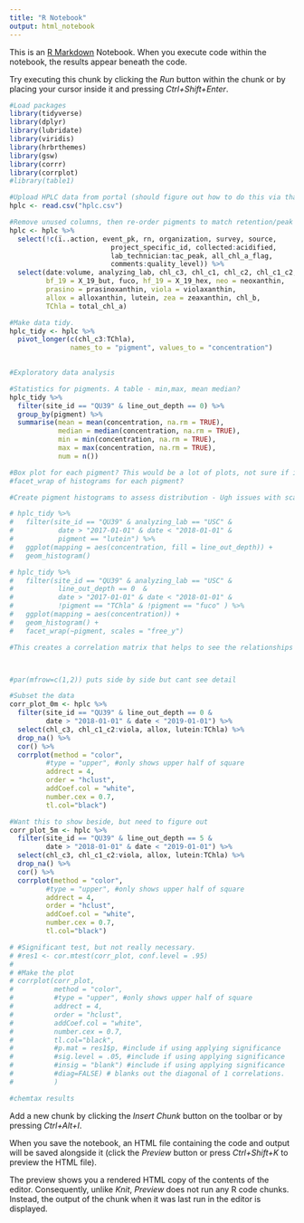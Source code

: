 ```yaml
---
title: "R Notebook"
output: html_notebook
---
```


This is an [R Markdown](http://rmarkdown.rstudio.com) Notebook. When you execute code within the notebook, the results appear beneath the code. 

Try executing this chunk by clicking the *Run* button within the chunk or by placing your cursor inside it and pressing *Ctrl+Shift+Enter*. 

```r
#Load packages
library(tidyverse)
library(dplyr)
library(lubridate)
library(viridis)
library(hrbrthemes)
library(gsw)
library(corrr)
library(corrplot)
#library(table1)
```

```r
#Upload HPLC data from portal (should figure out how to do this via that API)
hplc <- read.csv("hplc.csv")

#Remove unused columns, then re-order pigments to match retention/peak time. Remove pigments not used for Chemtax (need to consider this as some might be useful). Might be best to actually keep all of the pigments and then filter for them when making plots. This way it is more adaptive?
hplc <- hplc %>%
  select(!c(ï..action, event_pk, rn, organization, survey, source,
                         project_specific_id, collected:acidified,
                         lab_technician:tac_peak, all_chl_a_flag,
                         comments:quality_level)) %>% 
  select(date:volume, analyzing_lab, chl_c3, chl_c1, chl_c2, chl_c1_c2, peri,
         bf_19 = X_19_but, fuco, hf_19 = X_19_hex, neo = neoxanthin,
         prasino = prasinoxanthin, viola = violaxanthin,
         allox = alloxanthin, lutein, zea = zeaxanthin, chl_b,
         TChla = total_chl_a)

#Make data tidy.
hplc_tidy <- hplc %>%
  pivot_longer(c(chl_c3:TChla),
               names_to = "pigment", values_to = "concentration")
  
```

```r
#Exploratory data analysis

#Statistics for pigments. A table - min,max, mean median?
hplc_tidy %>%
  filter(site_id == "QU39" & line_out_depth == 0) %>% 
  group_by(pigment) %>% 
  summarise(mean = mean(concentration, na.rm = TRUE),
            median = median(concentration, na.rm = TRUE),
            min = min(concentration, na.rm = TRUE),
            max = max(concentration, na.rm = TRUE),
            num = n())

#Box plot for each pigment? This would be a lot of plots, not sure if it is necessary, but think about it
#facet_wrap of histograms for each pigment?
```

```r
#Create pigment histograms to assess distribution - Ugh issues with scales. Annoying. Should separate out into pigment group types with comparable concentrations and do a separate plot with pigment ratios. Box plots would also be beneficial

# hplc_tidy %>% 
#   filter(site_id == "QU39" & analyzing_lab == "USC" &
#           date > "2017-01-01" & date < "2018-01-01" &
#           pigment == "lutein") %>%
#   ggplot(mapping = aes(concentration, fill = line_out_depth)) +
#   geom_histogram() 

# hplc_tidy %>% 
#   filter(site_id == "QU39" & analyzing_lab == "USC" &
#           line_out_depth == 0  &
#           date > "2017-01-01" & date < "2018-01-01" &
#           !pigment == "TChla" & !pigment == "fuco" ) %>% 
#   ggplot(mapping = aes(concentration)) + 
#   geom_histogram() +
#   facet_wrap(~pigment, scales = "free_y") 
```

```r
#This creates a correlation matrix that helps to see the relationships and groupings between pigments. Understanding the relationship between pigments guides phytoplankton group selection



#par(mfrow=c(1,2)) puts side by side but cant see detail

#Subset the data
corr_plot_0m <- hplc %>% 
  filter(site_id == "QU39" & line_out_depth == 0 &
         date > "2018-01-01" & date < "2019-01-01") %>% 
  select(chl_c3, chl_c1_c2:viola, allox, lutein:TChla) %>% 
  drop_na() %>% 
  cor() %>% 
  corrplot(method = "color",
         #type = "upper", #only shows upper half of square
         addrect = 4,
         order = "hclust", 
         addCoef.col = "white",
         number.cex = 0.7,
         tl.col="black")

```


```r
#Want this to show beside, but need to figure out
corr_plot_5m <- hplc %>% 
  filter(site_id == "QU39" & line_out_depth == 5 &
         date > "2018-01-01" & date < "2019-01-01") %>% 
  select(chl_c3, chl_c1_c2:viola, allox, lutein:TChla) %>% 
  drop_na() %>% 
  cor() %>% 
  corrplot(method = "color",
         #type = "upper", #only shows upper half of square
         addrect = 4,
         order = "hclust", 
         addCoef.col = "white",
         number.cex = 0.7,
         tl.col="black")

# #Significant test, but not really necessary.
# #res1 <- cor.mtest(corr_plot, conf.level = .95)
# 
# #Make the plot
# corrplot(corr_plot, 
#          method = "color",
#          #type = "upper", #only shows upper half of square
#          addrect = 4,
#          order = "hclust", 
#          addCoef.col = "white",
#          number.cex = 0.7,
#          tl.col="black",
#          #p.mat = res1$p, #include if using applying significance
#          #sig.level = .05, #include if using applying significance
#          #insig = "blank") #include if using applying significance
#          #diag=FALSE) # blanks out the diagonal of 1 correlations.
#          )

```
 
```r
#chemtax results

```



Add a new chunk by clicking the *Insert Chunk* button on the toolbar or by pressing *Ctrl+Alt+I*.

When you save the notebook, an HTML file containing the code and output will be saved alongside it (click the *Preview* button or press *Ctrl+Shift+K* to preview the HTML file).

The preview shows you a rendered HTML copy of the contents of the editor. Consequently, unlike *Knit*, *Preview* does not run any R code chunks. Instead, the output of the chunk when it was last run in the editor is displayed.
